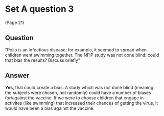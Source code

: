 # Set A question 3 
(Page 21)

## Question

"Polio is an infectious disease; for example, it seemed to spread when children went swimming together. The
NFIP study was not done blind: could that bias the results? Discuss briefly"

## Answer

**Yes**, that could create a bias. 
A study which was not done blind (meaning: the subjects were chosen, not randomly) could have a number of biases for/against the vaccine. 
If we were to choose children that engage in activites (like swimming) that increased their chances of getting the virus, it would have been a bias against the vaccine.

